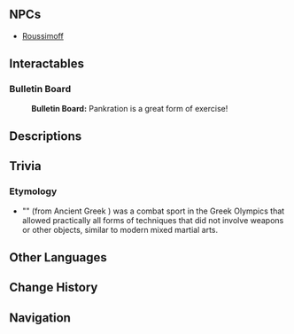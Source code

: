 {{Location Infobox
|image        = <gallery>
Pankration Ring.png|In-game
Point of Interest Pankration Ring Map Location.png|Map
</gallery>
|type         = Point of Interest
|map_level    = Fortress of Meropide: Administrative Area
|subarea      = Fortress of Meropide
|area         = Liffey Region
|region       = Fontaine
|poi          = Administrative Area
}}
{{Location Intro|description=<p>{{If Self|Pankration Ring|It|The Pankration Ring}} is located in the southwestern part of the Administrative Area, and is accessed by its own separate lift.</p>}}

==NPCs==
* [[Roussimoff]]

==Interactables==
===Bulletin Board===
{{Dialogue Start}}
:'''Bulletin Board:''' Pankration is a great form of exercise!
{{Dialogue End}}

==Descriptions==
{{Description|Pankration is the most popular form of entertainment in the [[Fortress of Meropide]]. As long as special conditions are met, whether Sternshield Crab or a clockwork meka, all can stand on the stage of the Pankration Ring...|[https://act.hoyoverse.com/puzzle/hk4e/pz_GG6bYzKjUi/index.html Version 4.1 New Contents Display Page]}}
<!--
==Soundtracks==
{{Soundtracks by Category Table|{{subst:#titleparts:{{subst:PAGENAME}}}} Soundtracks|header={{subst:#titleparts:{{subst:PAGENAME}}}}}}
--><!--
==Lore==

==Gallery==
<gallery>

</gallery>

==Video Guides==
{{EVT
|video   = 
|caption = 
}}
-->
==Trivia==
===Etymology===
* "{{w|Pankration}}" (from Ancient Greek {{Lang|mini=1|grc=παγκράτιον|grc_rm=pankrátion|grc_tl=all powers}}) was a combat sport in the Greek Olympics that allowed practically all forms of techniques that did not involve weapons or other objects, similar to modern mixed martial arts.

==Other Languages==
{{Other Languages
|en      = Pankration Ring
|zhs     = 拳力斗技
|zhs_rm  = Quánlì Dòujì
|zht     = 拳力鬥技
|zht_rm  = Quánlì Dòujì
|zh_tl   = 
|ja      = 鉄拳闘技
|ja_rm   = Tekken Tougi
|ja_tl   = 
|ko      = 격투기
|ko_tl   = 
|es      = A Bocajarro
|es_tl   = Point Blank
|fr      = Pancrace
|fr_tl   = Pankration
|ru      = Панкратион
|th      = ศึกสังเวียน
|th_rm   = 
|th_tl   = 
|vi      = Đối Kháng
|vi_tl   = 
|de      = Pankration
|id      = Pankration
|pt      = Pancrácio
|pt_tl   = 
|tr      = Pankrasyon
|tr_tl   = Pankration
|it      = Pankration
}}

==Change History==
{{Change History|4.1}}

==Navigation==
{{PoI Navbox|Fontaine}}